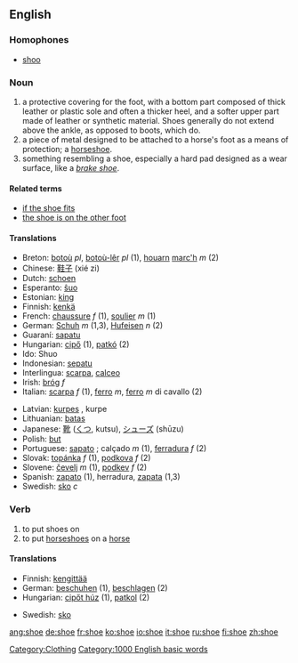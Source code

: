 ==English==
===Homophones===
*[[shoo]]
===Noun===
{{en-noun|shoe|shoes}}
#a protective covering for the foot, with a bottom part composed of thick leather or plastic sole and often a thicker heel, and a softer upper part made of leather or synthetic material. Shoes generally do not extend above the ankle, as opposed to boots, which do.
#a piece of metal designed to be attached to a horse's foot as a means of protection; a [[horseshoe]].
#something resembling a shoe, especially a hard pad designed as a wear surface, like a ''[[brake shoe]]''.

====Related terms====
*[[if the shoe fits]]
*[[the shoe is on the other foot]]

==== Translations ====
{{top}}
* Breton: [[botoù]] ''pl'', [[botoù-lêr]] ''pl'' (1), [[houarn]] [[marc'h]] ''m'' (2)
* Chinese: [[鞋子]] (xié zi)
* Dutch: [[schoen]]
* Esperanto: [[ŝuo]]
* Estonian: [[king#Estonian|king]]
* Finnish: [[kenkä]]
* French: [[chaussure]] ''f'' (1), [[soulier]] ''m'' (1)
* German: [[Schuh]] ''m'' (1,3), [[Hufeisen]] ''n'' (2)
* Guaraní: [[sapatu]]
* Hungarian: [[cipő]] (1), [[patkó]] (2)
* Ido: Shuo
* Indonesian: [[sepatu]]
* Interlingua: [[scarpa]], [[calceo]]
* Irish: [[bróg]] ''f''
* Italian: [[scarpa]] ''f'' (1), [[ferro]] ''m'', [[ferro]] ''m'' di cavallo (2)
{{mid}}
* Latvian: [[kurpes]] {{f}} {{p}}, kurpe {{s}}
* Lithuanian: [[batas]]
* Japanese: [[靴]] ([[くつ]], kutsu), [[シューズ]] (shūzu)
* Polish: [[but]] {{m}}
* Portuguese: [[sapato]] ; calçado ''m'' (1), [[ferradura]] ''f'' (2)
* Slovak: [[topánka]] ''f'' (1), [[podkova]] ''f'' (2)
* Slovene: [[čevelj]] ''m'' (1), [[podkev]] ''f'' (2)
* Spanish: [[zapato]] (1), herradura, [[zapata]] (1,3)
* Swedish: [[sko]] ''c''
{{bottom}}

===Verb===
{{irregverb|'''to shoe'''|'''[[shoes]]'''|'''[[shod]]'''|'''[[shod]]'''|'''[[shoeing]]'''}}

#to put shoes on
#to put [[horseshoe]]s on a [[horse]]

====Translations====
{{top}}
*Finnish: [[kengittää]]
*German: [[beschuhen]] (1), [[beschlagen]] (2)
*Hungarian: [[cipőt húz]] (1), [[patkol]] (2)
{{mid}}
*Swedish: [[sko]]
{{bottom}}

[[Category:Clothing]]

[[Category:1000 English basic words]]

[[ang:shoe]]
[[de:shoe]]
[[fr:shoe]]
[[ko:shoe]]
[[io:shoe]]
[[it:shoe]]
[[ru:shoe]]
[[fi:shoe]]
[[zh:shoe]]